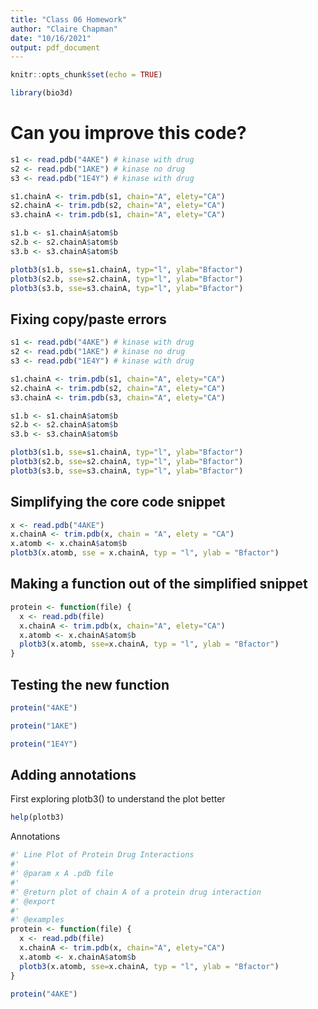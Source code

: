 ```yaml
---
title: "Class 06 Homework"
author: "Claire Chapman"
date: "10/16/2021"
output: pdf_document
---
```


```r
knitr::opts_chunk$set(echo = TRUE)
```

```r
library(bio3d)
```

# Can you improve this code?
```r
s1 <- read.pdb("4AKE") # kinase with drug
s2 <- read.pdb("1AKE") # kinase no drug
s3 <- read.pdb("1E4Y") # kinase with drug

s1.chainA <- trim.pdb(s1, chain="A", elety="CA")
s2.chainA <- trim.pdb(s2, chain="A", elety="CA")
s3.chainA <- trim.pdb(s1, chain="A", elety="CA")

s1.b <- s1.chainA$atom$b
s2.b <- s2.chainA$atom$b
s3.b <- s3.chainA$atom$b

plotb3(s1.b, sse=s1.chainA, typ="l", ylab="Bfactor")
plotb3(s2.b, sse=s2.chainA, typ="l", ylab="Bfactor")
plotb3(s3.b, sse=s3.chainA, typ="l", ylab="Bfactor")
```

## Fixing copy/paste errors
```r
s1 <- read.pdb("4AKE") # kinase with drug
s2 <- read.pdb("1AKE") # kinase no drug
s3 <- read.pdb("1E4Y") # kinase with drug

s1.chainA <- trim.pdb(s1, chain="A", elety="CA")
s2.chainA <- trim.pdb(s2, chain="A", elety="CA")
s3.chainA <- trim.pdb(s3, chain="A", elety="CA")

s1.b <- s1.chainA$atom$b
s2.b <- s2.chainA$atom$b
s3.b <- s3.chainA$atom$b

plotb3(s1.b, sse=s1.chainA, typ="l", ylab="Bfactor")
plotb3(s2.b, sse=s2.chainA, typ="l", ylab="Bfactor")
plotb3(s3.b, sse=s3.chainA, typ="l", ylab="Bfactor")
```
## Simplifying the core code snippet
```r
x <- read.pdb("4AKE")
x.chainA <- trim.pdb(x, chain = "A", elety = "CA")
x.atomb <- x.chainA$atom$b
plotb3(x.atomb, sse = x.chainA, typ = "l", ylab = "Bfactor")
```
## Making a function out of the simplified snippet
```r
protein <- function(file) {
  x <- read.pdb(file)
  x.chainA <- trim.pdb(x, chain="A", elety="CA")
  x.atomb <- x.chainA$atom$b
  plotb3(x.atomb, sse=x.chainA, typ = "l", ylab = "Bfactor")
}
```

## Testing the new function 
```r
protein("4AKE")
```
```r
protein("1AKE")
```
```r
protein("1E4Y")
```

## Adding annotations
First exploring plotb3() to understand the plot better
```r
help(plotb3)
```

Annotations
```r
#' Line Plot of Protein Drug Interactions
#'
#' @param x A .pdb file
#'
#' @return plot of chain A of a protein drug interaction
#' @export
#'
#' @examples
protein <- function(file) {
  x <- read.pdb(file)
  x.chainA <- trim.pdb(x, chain="A", elety="CA")
  x.atomb <- x.chainA$atom$b
  plotb3(x.atomb, sse=x.chainA, typ = "l", ylab = "Bfactor")
}

protein("4AKE")
```


